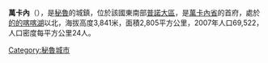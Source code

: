 {{Coord|15|12|8|S|69|45|41|W|region:PE_type:city|display=title}}

'''萬卡內'''（{{lang-es|Huancané}}），是[[秘魯|秘魯]]的城鎮，位於該國東南部[[普諾大區|普諾大區]]，是[[萬卡內省|萬卡內省]]的首府，處於[[的的喀喀湖|的的喀喀湖]]以北，海拔高度3,841米，面積2,805平方公里，2007年人口69,522，人口密度每平方公里24人。

{{Peru-geo-stub}}
[[Category:秘魯城市|Category:秘魯城市]]